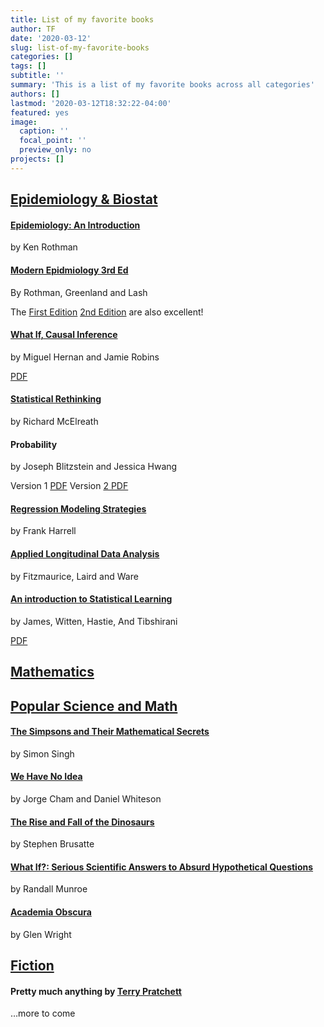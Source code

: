 ```yaml
---
title: List of my favorite books
author: TF
date: '2020-03-12'
slug: list-of-my-favorite-books
categories: []
tags: []
subtitle: ''
summary: 'This is a list of my favorite books across all categories'
authors: []
lastmod: '2020-03-12T18:32:22-04:00'
featured: yes
image:
  caption: ''
  focal_point: ''
  preview_only: no
projects: []
---
```


## <u>Epidemiology & Biostat</u>

#### [Epidemiology: An Introduction](https://global.oup.com/academic/product/epidemiology-9780199754557?cc=ca&lang=en&)
by Ken Rothman

#### [Modern Epidmiology 3rd Ed](https://shop.lww.com/Modern-Epidemiology/p/9781451190052)
By Rothman, Greenland and Lash

The [First Edition](https://www.amazon.com/Modern-Epidemiology-Kenneth-J-Rothman/dp/0316757764) [2nd Edition](https://books.google.ca/books/about/Modern_Epidemiology.html?id=cL3zwIFHB7cC&redir_esc=y) are also excellent!

#### [What If, Causal Inference](https://www.hsph.harvard.edu/miguel-hernan/causal-inference-book/)
by Miguel Hernan and Jamie Robins

[PDF](https://cdn1.sph.harvard.edu/wp-content/uploads/sites/1268/2020/02/ci_hernanrobins_21feb20.pdf)


#### [Statistical Rethinking](https://xcelab.net/rm/statistical-rethinking/)
by Richard McElreath

#### Probability
by Joseph Blitzstein and Jessica Hwang

Version 1 [PDF](http://dl.rasabourse.com/Harvard%20Statistics.pdf)
Version [2 PDF](https://drive.google.com/file/d/1VmkAAGOYCTORq1wxSQqy255qLJjTNvBI/view)

#### [Regression Modeling Strategies](http://biostat.mc.vanderbilt.edu/wiki/Main/RmS)
by Frank Harrell

#### [Applied Longitudinal Data Analysis](https://content.sph.harvard.edu/fitzmaur/ala2e/)
by Fitzmaurice, Laird and Ware

#### [An introduction to Statistical Learning](http://faculty.marshall.usc.edu/gareth-james/ISL/)
by James, Witten, Hastie, And Tibshirani

[PDF](https://www.ime.unicamp.br/~dias/Intoduction%20to%20Statistical%20Learning.pdf)

## <u>Mathematics</u>

## <u>Popular Science and Math</u>

#### [The Simpsons and Their Mathematical Secrets](https://www.simonsingh.net/Simpsons_Mathematics/book/)
by Simon Singh

#### [We Have No Idea](http://phdcomics.com/noidea/)
by Jorge Cham and Daniel Whiteson

#### [The Rise and Fall of the Dinosaurs](https://www.harpercollins.com/9780062490421/the-rise-and-fall-of-the-dinosaurs/)
by Stephen Brusatte

#### [What If?: Serious Scientific Answers to Absurd Hypothetical Questions](https://what-if.xkcd.com/book/)
by Randall Munroe

#### [Academia Obscura](http://www.academiaobscura.com/book/)
by Glen Wright

## <u>Fiction</u>

#### Pretty much anything by [Terry Pratchett](https://www.terrypratchettbooks.com/books/)


...more to come